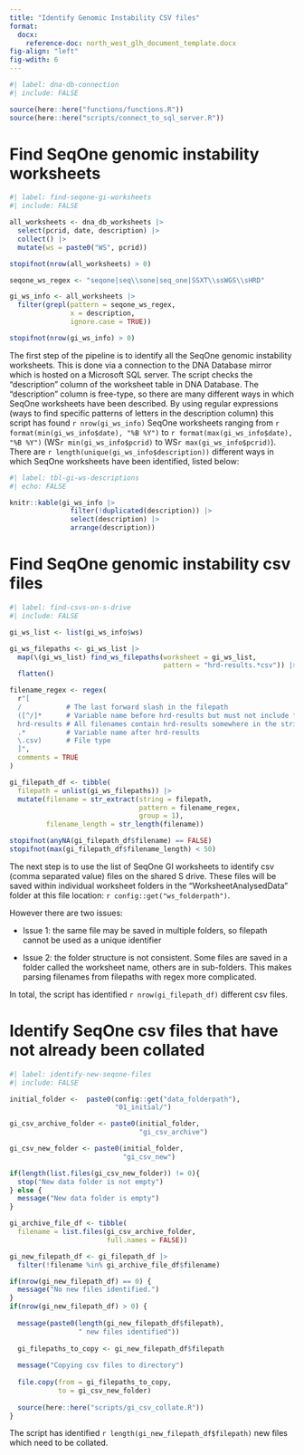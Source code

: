```yaml
---
title: "Identify Genomic Instability CSV files"
format: 
  docx:
    reference-doc: north_west_glh_document_template.docx
fig-align: "left"
fig-wdith: 6
---
```


```r
#| label: dna-db-connection
#| include: FALSE

source(here::here("functions/functions.R"))
source(here::here("scripts/connect_to_sql_server.R"))

```

# Find SeqOne genomic instability worksheets

```r
#| label: find-seqone-gi-worksheets
#| include: FALSE

all_worksheets <- dna_db_worksheets |> 
  select(pcrid, date, description) |> 
  collect() |> 
  mutate(ws = paste0("WS", pcrid))

stopifnot(nrow(all_worksheets) > 0)

seqone_ws_regex <- "seqone|seq\\sone|seq_one|SSXT\\ssWGS\\sHRD"

gi_ws_info <- all_worksheets |> 
  filter(grepl(pattern = seqone_ws_regex,
               x = description,
               ignore.case = TRUE))

stopifnot(nrow(gi_ws_info) > 0)

```

The first step of the pipeline is to identify all the SeqOne genomic instability worksheets.
This is done via a connection to the DNA Database mirror which is hosted on a Microsoft SQL server.
The script checks the "description" column of the worksheet table in DNA Database.
The "description" column is free-type, so there are many different ways in which SeqOne worksheets have been described.
By using regular expressions (ways to find specific patterns of letters in the description column) this script has found `r nrow(gi_ws_info)` SeqOne worksheets ranging from
`r format(min(gi_ws_info$date), "%B %Y")` to
`r format(max(gi_ws_info$date), "%B %Y")` 
(WS`r min(gi_ws_info$pcrid)` to WS`r max(gi_ws_info$pcrid)`).
There are `r length(unique(gi_ws_info$description))` different ways in which SeqOne worksheets have been identified, listed below:

```r
#| label: tbl-gi-ws-descriptions
#| echo: FALSE

knitr::kable(gi_ws_info |> 
               filter(!duplicated(description)) |> 
               select(description) |> 
               arrange(description))

```

# Find SeqOne genomic instability csv files

```r
#| label: find-csvs-on-s-drive
#| include: FALSE

gi_ws_list <- list(gi_ws_info$ws)

gi_ws_filepaths <- gi_ws_list |> 
  map(\(gi_ws_list) find_ws_filepaths(worksheet = gi_ws_list,
                                      pattern = "hrd-results.*csv")) |> 
  flatten()

filename_regex <- regex(
  r"[
  /           # The last forward slash in the filepath
  ([^/]*      # Variable name before hrd-results but must not include forward slash
  hrd-results # All filenames contain hrd-results somewhere in the string
  .*          # Variable name after hrd-results
  \.csv)      # File type
  ]",
  comments = TRUE
)

gi_filepath_df <- tibble(
  filepath = unlist(gi_ws_filepaths)) |> 
  mutate(filename = str_extract(string = filepath,
                                pattern = filename_regex,
                                group = 1),
         filename_length = str_length(filename))

stopifnot(anyNA(gi_filepath_df$filename) == FALSE)
stopifnot(max(gi_filepath_df$filename_length) < 50)

```

The next step is to use the list of SeqOne GI worksheets to identify csv (comma separated value) files on the shared S drive.
These files will be saved within individual worksheet folders in the "WorksheetAnalysedData" folder at this file location:
`r config::get("ws_folderpath")`.

However there are two issues:

- Issue 1: the same file may be saved in multiple folders, so filepath cannot be used as a unique identifier

- Issue 2: the folder structure is not consistent. Some files are saved in a
folder called the worksheet name, others are in sub-folders. This makes parsing filenames from filepaths with regex more complicated.

In total, the script has identified 
`r nrow(gi_filepath_df)` different csv files.

# Identify SeqOne csv files that have not already been collated

```r
#| label: identify-new-seqone-files
#| include: FALSE

initial_folder <-  paste0(config::get("data_folderpath"), 
                          "01_initial/")

gi_csv_archive_folder <- paste0(initial_folder,
                                "gi_csv_archive")

gi_csv_new_folder <- paste0(initial_folder,
                            "gi_csv_new")

if(length(list.files(gi_csv_new_folder)) != 0){
  stop("New data folder is not empty")
} else {
  message("New data folder is empty")
}

gi_archive_file_df <- tibble(
  filename = list.files(gi_csv_archive_folder,
                        full.names = FALSE))

gi_new_filepath_df <- gi_filepath_df |> 
  filter(!filename %in% gi_archive_file_df$filename)

if(nrow(gi_new_filepath_df) == 0) {
  message("No new files identified.")
}
if(nrow(gi_new_filepath_df) > 0) {
  
  message(paste0(length(gi_new_filepath_df$filepath),
                 " new files identified"))
  
  gi_filepaths_to_copy <- gi_new_filepath_df$filepath
  
  message("Copying csv files to directory")
  
  file.copy(from = gi_filepaths_to_copy,
            to = gi_csv_new_folder)
  
  source(here::here("scripts/gi_csv_collate.R"))
} 

```

The script has identified 
`r length(gi_new_filepath_df$filepath)`
new files which need to be collated.
